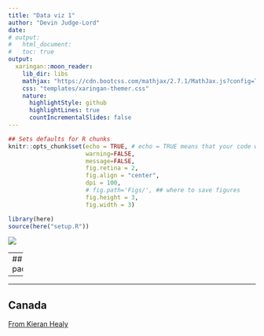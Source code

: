 ```yaml
---
title: "Data viz 1"
author: "Devin Judge-Lord"
date: 
# output: 
#   html_document:
#   toc: true
output:
  xaringan::moon_reader:
    lib_dir: libs
    mathjax: "https://cdn.bootcss.com/mathjax/2.7.1/MathJax.js?config=TeX-AMS_HTML"
    css: "templates/xaringan-themer.css"
    nature:
      highlightStyle: github
      highlightLines: true
      countIncrementalSlides: false
---
```


```r
## Sets defaults for R chunks
knitr::opts_chunk$set(echo = TRUE, # echo = TRUE means that your code will show
                      warning=FALSE,
                      message=FALSE,
                      fig.retina = 2,
                      fig.align = "center", 
                      dpi = 100,
                      # fig.path='Figs/', ## where to save figures
                      fig.height = 3,
                      fig.width = 3)

library(here)
source(here("setup.R"))
```
![](Figs/plot-type.png)

---
## Resources
- Claus O. Wilke on [Data Visualization](https://serialmentor.com/dataviz/index.html)
- sf package(https://github.com/rstudio/cheatsheets/blob/master/sf.pdf)

---




---
## Canada 
[From Kieran Healy](https://kieranhealy.org/blog/archives/2018/12/09/canada-map/)






